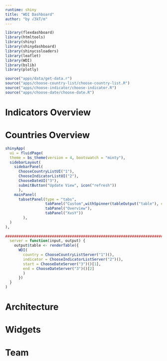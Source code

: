 ```yaml
---
runtime: shiny
title: "WDI Dashboard"
author: "by √3kT/m"
---
```


```r
library(flexdashboard)
library(htmltools)
library(shiny)
library(shinydashboard)
library(shinycssloaders)
library(leaflet)
library(WDI)
library(bslib)
library(plotly)

```

```r

source("apps/data/get-data.r")
source("apps/choose-country-list/choose-country-list.R")
source("apps/choose-indicator/choose-indicator.R")
source("apps/choose-date/choose-date.R")
```

Indicators Overview 
===================================== 

Countries Overview 
=====================================  

```r
shinyApp(
  ui = fluidPage(
  theme = bs_theme(version = 4, bootswatch = "minty"),
  sidebarLayout(
    sidebarPanel(
      ChooseCountryListUI("1"),
      ChooseIndicatorListUI("2"),
      ChooseDateUI("3"),
      submitButton("Update View", icon("refresh"))
      ),
    mainPanel(
      tabsetPanel(type = "tabs",
                  tabPanel("Custom",withSpinner(tableOutput("table"), color = "#80c4ac")),
                  tabPanel("Overview"),  
                  tabPanel("XvsY"))
        ),
  )
),
  
##########################################################################
  server = function(input, output) {
    output$table <- renderTable({
      WDI(
        country = ChooseCountryListServer("1")(), 
        indicator = ChooseIndicatorListServer("2")(),
        start = ChooseDateServer("3")()[1],
        end = ChooseDateServer("3")()[2]
        )
      })
  }
)
```

Architecture {data-navmenu="Making"}
=====================================  


Widgets {data-navmenu="Making"}
=====================================  


Team
=====================================     
